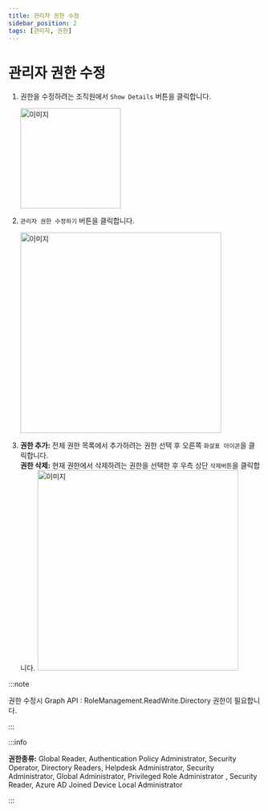 ```yaml
---
title: 관리자 권한 수정
sidebar_position: 2
tags: [관리자, 권한]
---
```



# 관리자 권한 수정

1.  권한을 수정하려는 조직원에서 `Show Details` 버튼을 클릭합니다.

    <img width="200" src={org4} alt="이미지" />

2.  `관리자 권한 수정하기` 버튼을 클릭합니다.

    <img width="400" src={org5} alt="이미지" />

3.  **권한 추가:** 전체 권한 목록에서 추가하려는 권한 선택 후 오른쪽 `화살표 아이콘`을 클릭합니다.<br/>
    **권한 삭제:** 현재 권한에서 삭제하려는 권한을 선택한 후 우측 상단 `삭제버튼`을 클릭합니다.
    <img width="400" src={org6} alt="이미지" />

:::note

권한 수정시 Graph API : RoleManagement.ReadWrite.Directory 권한이 필요합니다.

:::

:::info

**권한종류:** Global Reader, Authentication Policy Administrator, Security Operator, Directory Readers, Helpdesk Administrator, Security Administrator, Global Administrator, Privileged Role Administrator
, Security Reader, Azure AD Joined Device Local Administrator

:::
